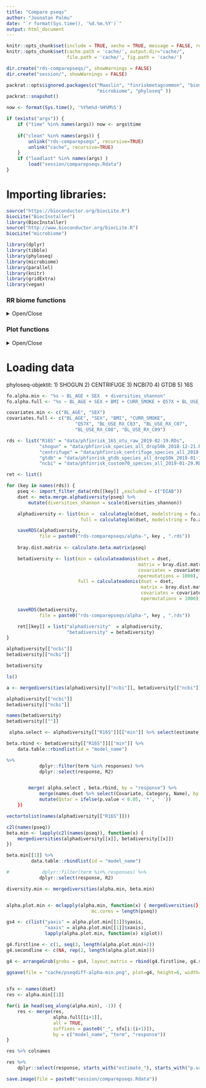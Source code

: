 ```yaml
---
title: "Compare pseqs"
author: "Joonatan Palmu"
date: "`r format(Sys.time(), '%d.%m.%Y')`"
output: html_document
---
```

	
```r
knitr::opts_chunk$set(include = TRUE, xecho = TRUE, message = FALSE, results='asis', cache=FALSE, warning=FALSE)
knitr::opts_chunk$set(cache.path = 'cache/', output.dir="cache/",
                      file.path = 'cache/', fig.path = 'cache/')

dir.create("rds-comparepseqs/", showWarnings = FALSE)
dir.create("session/", showWarnings = FALSE)
```

```r
packrat::opts$ignored.packages(c("Maaslin", "finriskmetagcommon", "biomformat",
                                 "microbiome", "phyloseq" ))
packrat::snapshot()
```

```r
now <- format(Sys.time(), '%Y%m%d-%H%M%S')

if (exists("args")) {
    if ("time" %in% names(args)) now <- args$time
    
    if("clean" %in% names(args)) {
        unlink("rds-comparepseqs", recursive=TRUE)
        unlink("cache", recursive=TRUE)
    }
    if ("loadlast" %in% names(args) )
        load("session/comparepseqs.Rdata")
}
```

# Importing libraries:

```r
source("https://bioconductor.org/biocLite.R")
biocLite("BiocInstaller")
library(BiocInstaller)
source("http://www.bioconductor.org/biocLite.R")
biocLite("microbiome")
```

```r
library(dplyr)
library(tibble)
library(phyloseq)
library(microbiome)
library(parallel)
library(knitr)
library(gridExtra)
library(vegan)
```

### RR biome functions

<details>
  <summary>Open/Close</summary>
  
```r
source("articletwo-rrbiome.R")
```

</details>

### Plot functions

<details>
  <summary>Open/Close</summary>

```r
source("articletwo-ggplot.R")
```

</details>

# Loading data

 phyloseq-objektit: 1) SHOGUN 2) CENTRIFUGE 3) NCBI70 4) GTDB 5) 16S




```r
fo.alpha.min <- "%s ~ BL_AGE + SEX  + diversities_shannon"
fo.alpha.full <- "%s ~ BL_AGE + SEX + BMI + CURR_SMOKE + Q57X + BL_USE_RX_C03 + BL_USE_RX_C07 + BL_USE_RX_C08 + BL_USE_RX_C09 + diversities_shannon" # MISSING DIAB

covariates.min <- c("BL_AGE", "SEX")
covariates.full <- c("BL_AGE", "SEX", "BMI", "CURR_SMOKE",
                         "Q57X", "BL_USE_RX_C03", "BL_USE_RX_C07",
                         "BL_USE_RX_C08", "BL_USE_RX_C09")
```

```r
rds <- list("R16S" = "data/phfinrisk_16S_otu_raw_2019-02-19.RDs",
            "shogun" = "data/phfinrisk_species_all_drop50k_2018-12-21.RDs",
            "centrifuge" = "data/phfinrisk_centrifuge_species_all_2018-11-30.RDs",
            "gtdb" = "data/phfinrisk_gtdb_species_all_drop50k_2019-01-14.RDs",
            "ncbi" = "data/phfinrisk_custom70_species_all_2019-01-29.RDs")
```

```r
ret <- list()

for (key in names(rds)) {
    pseq <- import_filter_data(rds[[key]] ,excluded = c("DIAB"))
    dset <- meta.merge.alphadiversity(pseq) %>%
        mutate(diversities_shannon = scale(diversities_shannon))

    alphadiversity <- list(min =  calculateglm(dset, modelstring = fo.alpha.min),
                           full = calculateglm(dset, modelstring = fo.alpha.full))

    saveRDS(alphadiversity,
            file = paste0("rds-comparepseqs/alpha-", key , ".rds"))
    
    bray.dist.matrix <- calculate.beta.matrix(pseq)

    betadiversity <- list(min = calculateadonis(dset = dset,
                                                matrix = bray.dist.matrix,
                                                covariates = covariates.min,
                                                npermutations = 1000),
                          full = calculateadonis(dset = dset,
                                                 matrix = bray.dist.matrix,
                                                 covariates = covariates.full,
                                                 npermutations = 1000))

    saveRDS(betadiversity,
            file = paste0("rds-comparepseqs/alpha-", key , ".rds"))

    ret[[key]] = list("alphadiversity"  = alphadiversity,
                      "betadiversity" = betadiversity)
}
```




```r

alphadiversity[["ncbi"]]
betadiversity[["ncbi"]]

betadiversity

ls()

a <- mergediversities(alphadiversity[["ncbi"]], betadiversity[["ncbi"]])

alphadiversity[["ncbi"]]
betadiversity[["ncbi"]]

names(betadiversity)
betadiversity[[""]]

 alpha.select <- alphadiversity[["R16S"]][["min"]] %>% select(estimate, p.value, response)

beta.rbind <- betadiversity[["R16S"]][["min"]] %>%
    data.table::rbindlist(id = "model_name")

%>%
            dplyr::filter(term %in% responses) %>%
            dplyr::select(response, R2)


        merge( alpha.select , beta.rbind, by = "response") %>%
            merge(names.dset %>% select(Covariate, Category, Name), by.x ="response", by.y = "Covariate") %>%
            mutate(Qstar = ifelse(p.value < 0.05, '*', ' '))
    })

vectortolist(names(alphadiversity[["R16S"]]))

c2l(names(pseq))
beta.min <- lapply(c2l(names(pseq)), function(x) {
    mergediversities(alphadiversity[[x]], betadiversity[[x]])
})

beta.min[[1]] %>%
         data.table::rbindlist(id = "model_name")

#            dplyr::filter(term %in% responses) %>%
            dplyr::select(response, R2)

diversity.min <- mergediversities(alpha.min, beta.min)


alpha.plot.min <- mclapply(alpha.min, function(x) { mergediversities(},
                               mc.cores = length(pseq))

gs4 <- c(list("yaxis" = alpha.plot.min[[1]]$yaxis,
              "xaxis" = alpha.plot.min[[1]]$xaxis),
              lapply(alpha.plot.min, function(x) x$plot))

g4.firstline <- c(1, seq(3, length(alpha.plot.min)+2))
g4.secondline <- c(NA, rep(2, length(alpha.plot.min)))

g4 <- arrangeGrob(grobs = gs4, layout_matrix = rbind(g4.firstline, g4.secondline))

ggsave(file = "cache/pseqdiff-alpha-min.png", plot=g4, height=6, width=9)
                       
```

```r
sfx <- names(dset)
res <- alpha.min[[1]]

for(i in head(seq_along(alpha.min), -1)) {
    res <- merge(res,
                 alpha.full[[i+1]],
                 all = TRUE,
                 suffixes = paste0("_", sfx[i:(i+1)]),
                 by = c("model_name", "term", "response"))
}

res %>% colnames

res %>%
    dplyr::select(response, starts_with("estimate_"), starts_with("p.value"))

```






```r
save.image(file = paste0("session/comparepseqs.Rdata"))
```
